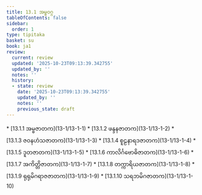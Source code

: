 ```yaml
---
title: 13.1 အမ္ဗဝဂ္ဂ
tableOfContents: false
sidebar:
  order: 1
type: tipitaka
basket: su
book: ja1
review:
  current: review
  updated: '2025-10-23T09:13:39.342755'
  updated_by: ''
  notes: ''
  history:
  - state: review
    date: '2025-10-23T09:13:39.342755'
    updated_by: ''
    notes: ''
    previous_state: draft
---
```



<ReviewStatus review={frontmatter.review} showDetails={true} />

<HypothesisAnnotation frontmatter={frontmatter} />

<DynamicBreadcrumb />



<TableOfContents book="ja1" section="13.1">
* [13.1.1 အမ္ဗဇာတက](13-1/13-1-1)
* [13.1.2 ဖန္ဒနဇာတက](13-1/13-1-2)
* [13.1.3 ဇဝနဟံသဇာတက](13-1/13-1-3)
* [13.1.4 စူဠနာရဒဇာတက](13-1/13-1-4)
* [13.1.5 ဒူတဇာတက](13-1/13-1-5)
* [13.1.6 ကာလိင်္ဂဗောဓိဇာတက](13-1/13-1-6)
* [13.1.7 အကိတ္တိဇာတက](13-1/13-1-7)
* [13.1.8 တက္ကာရိယဇာတက](13-1/13-1-8)
* [13.1.9 ရုရုမိဂရာဇဇာတက](13-1/13-1-9)
* [13.1.10 သရဘမိဂဇာတက](13-1/13-1-10)
</TableOfContents>